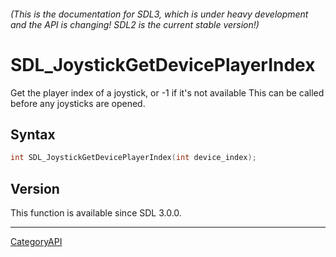 ====== (This is the documentation for SDL3, which is under heavy development and the API is changing! SDL2 is the current stable version!) ======
= SDL_JoystickGetDevicePlayerIndex =

Get the player index of a joystick, or -1 if it's not available This can be called before any joysticks are opened.

== Syntax ==

<syntaxhighlight lang='c'>
int SDL_JoystickGetDevicePlayerIndex(int device_index);
</syntaxhighlight>

== Version ==

This function is available since SDL 3.0.0.

----
[[CategoryAPI]]


